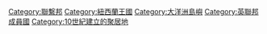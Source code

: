 {{Commonscat|Niue}}

[[Category:聯繫邦|Category:聯繫邦]]
[[Category:紐西蘭王國|Category:紐西蘭王國]]
[[Category:大洋洲島嶼|Category:大洋洲島嶼]]
[[Category:英聯邦成員國|Category:英聯邦成員國]]
[[Category:10世紀建立的聚居地|Category:10世紀建立的聚居地]]